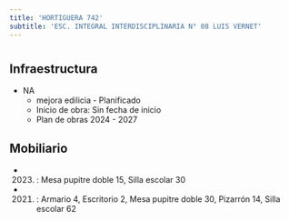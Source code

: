 ```yaml
---
title: 'HORTIGUERA 742'
subtitle: 'ESC. INTEGRAL INTERDISCIPLINARIA N° 08 LUIS VERNET'
---
```


#
## Infraestructura

* NA 
    + mejora edilicia - Planificado 
    + Inicio de obra: Sin fecha de inicio 
    + Plan de obras 2024 - 2027 






## Mobiliario

*  (2023) : Mesa pupitre doble 15, Silla escolar 30 

*  (2021) : Armario 4, Escritorio 2, Mesa pupitre doble 30, Pizarrón 14, Silla escolar 62 



